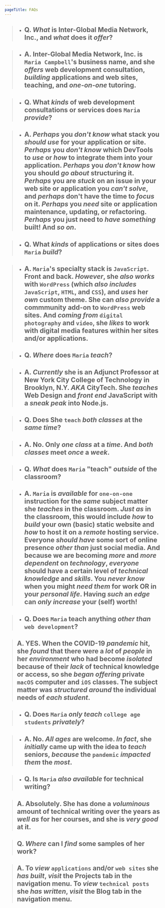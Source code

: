 ```yaml
---
pageTitle: FAQs
---
```


> -   ## Q. <b className="faqs-b text-base">**_What_** is **Inter-Global Media Network, Inc.**, and **_what_** does it **_offer_**?</b>

> -   ## A. <b className="faqs-b text-base">**Inter-Global Media Network, Inc**. is `Maria Campbell`'s **business name**, and she **_offers_** **web development consultation**, **_building_** **applications** and **web sites**, **teaching**, and **_one-on-one_** **tutoring**.</b>

> -   ## Q. <b className="faqs-b text-base">What **_kinds_** of **web development consultations** or **services** does `Maria` **_provide_**?</b>

> -   ## A. <b className="faqs-b text-base">**_Perhaps_** you **_don't know_** what **stack** you **_should use_** for your **application** or **site**. **_Perhaps_** you **_don't know_** which **DevTools** to **_use_** or **_how_** to **integrate them** into your **application**. **_Perhaps_** you **_don't know_** how you should **_go about_** **structuring** it. **_Perhaps_** you are **_stuck_** on an **issue** in your **web site** or **application** you **_can't solve_**, and **_perhaps_** **don't have** the **time** to **_focus_** on it. **_Perhaps_** you **_need_** **site** or **application maintenance**, **updating**, or **refactoring**. **_Perhaps_** you **just need** to **_have something_** **built**! And **_so on_**.</b>

> -   ## Q. <b className="faqs-b text-base">What **_kinds_** of **applications** or **sites** does `Maria` **_build_**?</b>

> -   ## A. <b className="faqs-b text-base">`Maria`'s **specialty stack** is `JavaScript`. **Front** and **back**. **_However_**, she **_also works_** with `WordPress` (which **_also includes_** `JavaScript`, `HTML`, and `CSS`), and **_uses_** her **_own_** **custom theme**. She can **_also provide_** a **commmunity add-on** to `WordPress` **web sites**. And **_coming from_** `digital photography` and `video`, she **_likes_** to work with **digital media features** within her **sites** and/or **applications**.</b>

> -   ## Q. <b className="faqs-b text-base">**_Where_** does `Maria` **_teach_**?</b>

> -   ## A. <b className="faqs-b text-base">**_Currently_** she is an **Adjunct Professor** at **New York City College of Technology** in Brooklyn, N.Y. **_AKA_** **CityTech**. She **_teaches_** **Web Design** and **_front end_** **JavaScript** with a **_sneak peak_** into **Node.js**.</b>

> -   ## Q. <b className="faqs-b text-base">Does She `teach` **_both classes_** at the **_same time_**?</b>

> -   ## A. <b className="faqs-b text-base">**No**. Only **_one class_** at a **_time_**. And **_both classes_** meet **_once_** a **_week_**.</b>

> -   ## Q. <b className="faqs-b text-base">**_What_** does `Maria` **"teach"** **_outside_** of the **classroom**?</b>

> -   ## A. <b className="faqs-b text-base">`Maria` is **_available_** for `one-on-one` **instruction** for the **_same_** **subject matter** she **_teaches_** in the **classroom**. **_Just as_** in the **classroom**, this would **include** **_how_** to **_build_** your own (basic) **static website** and **_how_** to **host it** on a **_remote_** **hosting service**. Everyone **_should have_** some sort of **online presence** **_other than_** just **social media**. And **because** we are **becoming** **_more_** and **_more dependent_** on **_technology_**, **_everyone_** **should have** a **certain level** of **_technical knowledge_** and **_skills_**. You **_never know_** when you might **_need them_** for **work** OR in **your** **_personal life_**. Having **_such_** an **_edge_** can **_only increase_** your (**self**) **worth**!</b>

> -   ## Q. <b className="faqs-b text-base">Does `Maria` **teach anything** **_other than_** `web development`?</b>

> ## A. <b className="faqs-b text-base">**YES**. When the **COVID-19** **_pandemic_** hit, she **_found_** that there were a **_lot_** of **_people_** in her **_environment_** who **had become** **_isolated_** because of their **_lack_** of **technical knowledge** or **access**, so she **_began offering_** **private** `macOS` **computer** and `iOS` **classes**. The **subject matter** was **_structured around_** the **individual needs** of **_each student_**.</b>

> -   ## Q. <b className="faqs-b text-base">Does `Maria` **_only teach_** `college age students` **_privately_**?</b>

> -   ## A. <b className="faqs-b text-base">**No**. **_All ages_** are **welcome**. **_In fact_**, she **_initially_** came up **with** the **idea** to **_teach_** **seniors**, **_because_** the `pandemic` **_impacted them_** the **_most_**.</b>

> -   ## Q. <b className="faqs-b text-base">Is `Maria` **_also available_** for **technical writing**?</b>

> ## A. <b className="faqs-b text-base">**Absolutely**. She **has done** a **_voluminous_** **amount** of **technical writing** over the years as **_well as_** for her **courses**, and she is **_very good_** **at it**.</b>

> ## Q. <b className="faqs-b text-base">**_Where_** can I **_find_** some **samples** of her **work**?</b>

> ## A. <b className="faqs-b text-base">To **_view_** `applications` and/or `web sites` she **_has built_**, **_visit_** the **Projects tab** in the **navigation menu**. To **_view_** `technical posts` she **_has written_**, **_visit_** the **Blog tab** in the **navigation menu**.</b>
